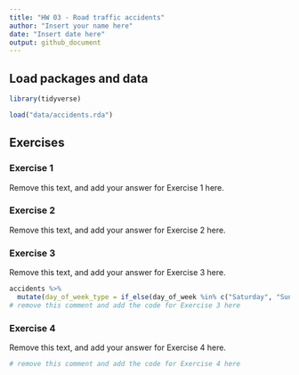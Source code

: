 ---
title: "HW 03 - Road traffic accidents"
author: "Insert your name here"
date: "Insert date here"
output: github_document
---

## Load packages and data

```{r load-packages, message = FALSE}
library(tidyverse)

load("data/accidents.rda")
```

## Exercises

### Exercise 1

Remove this text, and add your answer for Exercise 1 here.

### Exercise 2

Remove this text, and add your answer for Exercise 2 here.

### Exercise 3

Remove this text, and add your answer for Exercise 3 here.

```{r label-me-1, fig.fullwidth = TRUE}
accidents %>%
  mutate(day_of_week_type = if_else(day_of_week %in% c("Saturday", "Sunday"), "Weekend", "Weekday"))
# remove this comment and add the code for Exercise 3 here
```

### Exercise 4

Remove this text, and add your answer for Exercise 4 here.

```{r label-me-2}
# remove this comment and add the code for Exercise 4 here
```
